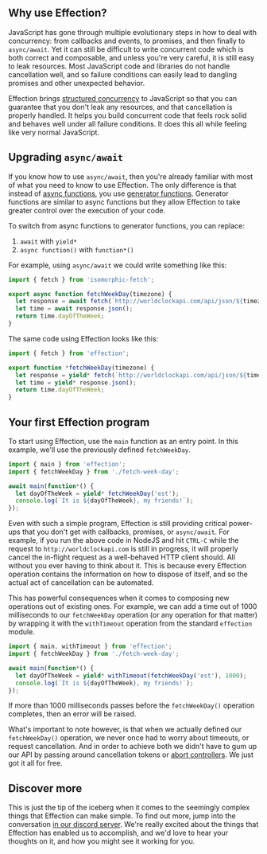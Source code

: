 ## Why use Effection?

JavaScript has gone through multiple evolutionary steps in how to deal
with concurrency: from callbacks and events, to promises, and then
finally to `async/await`. Yet it can still be difficult to write
concurrent code which is both correct and composable, and unless
you're very careful, it is still easy to leak resources. Most
JavaScript code and libraries do not handle cancellation well, and so
failure conditions can easily lead to dangling promises and other
unexpected behavior.

Effection brings [structured concurrency][structured concurrency] to
JavaScript so that you can guarantee that you don't leak any
resources, and that cancellation is properly handled. It helps you
build concurrent code that feels rock solid and behaves well under all
failure conditions. It does this all while feeling like very normal
JavaScript.

## Upgrading `async/await`

If you know how to use `async/await`, then you're already familiar with most of
what you need to know to use Effection. The only difference is that instead
of [async functions][], you use [generator functions][]. Generator functions are
similar to async functions but they allow Effection to take greater control over
the execution of your code.

To switch from async functions to generator functions, you can replace:

1. `await` with `yield*`
1. `async function()` with `function*()`


For example, using `async/await` we could write something like this:

``` javascript {1,3-4} showLineNumbers
import { fetch } from 'isomorphic-fetch';

export async function fetchWeekDay(timezone) {
  let response = await fetch(`http://worldclockapi.com/api/json/${timezone}/now`);
  let time = await response.json();
  return time.dayOfTheWeek;
}
```

The same code using Effection looks like this:

``` javascript
import { fetch } from 'effection';

export function *fetchWeekDay(timezone) {
  let response = yield* fetch(`http://worldclockapi.com/api/json/${timezone}/now`);
  let time = yield* response.json();
  return time.dayOfTheWeek;
}
```

## Your first Effection program

To start using Effection, use the `main` function as an entry
point. In this example, we'll use the previously defined
`fetchWeekDay`.

``` javascript
import { main } from 'effection';
import { fetchWeekDay } from './fetch-week-day';

await main(function*() {
  let dayOfTheWeek = yield* fetchWeekDay('est');
  console.log(`It is ${dayOfTheWeek}, my friends!`);
});
```

Even with such a simple program, Effection is still providing critical
power-ups that you don't get with callbacks,
promises, or `async/await`. For example, if you run the above code in
NodeJS and hit `CTRL-C` while the request to `http://worldclockapi.com` is
still in progress, it will properly cancel the in-flight request
as a well-behaved HTTP client should. All without you ever having to
think about it. This is because every Effection operation contains
the information on how to dispose of itself, and so the actual act of
cancellation can be automated.

This has powerful consequences when it comes to composing new
operations out of existing ones. For example, we can add a time out of
1000 milliseconds to our `fetchWeekDay` operation (or any operation
for that matter) by wrapping it with the `withTimeout` operation from
the standard `effection` module.

``` javascript
import { main, withTimeout } from 'effection';
import { fetchWeekDay } from './fetch-week-day';

await main(function*() {
  let dayOfTheWeek = yield* withTimeout(fetchWeekDay('est'), 1000);
  console.log(`It is ${dayOfTheWeek}, my friends!`);
});
```

If more than 1000 milliseconds passes before the `fetchWeekDay()`
operation completes, then an error will be raised.

What's important to note however, is that when we actually defined our
`fetchWeekDay()` operation, we never once had to worry about timeouts,
or request cancellation. And in order to achieve both we didn't have
to gum up our API by passing around cancellation tokens or [abort
controllers][abort controller]. We just got it all for free.

## Discover more

This is just the tip of the iceberg when it comes to the seemingly complex
things that Effection can make simple. To find out more, jump
into the conversation [in our discord server][discord]. We're really
excited about the things that Effection has enabled us to accomplish,
and we'd love to hear your thoughts on it, and how you might see
it working for you.

[structured concurrency]: https://vorpus.org/blog/notes-on-structured-concurrency-or-go-statement-considered-harmful/
[generator functions]: https://developer.mozilla.org/en-US/docs/Web/JavaScript/Reference/Statements/function*
[generators]: https://developer.mozilla.org/en-US/docs/Web/JavaScript/Reference/Global_Objects/Generator
[async functions]: https://developer.mozilla.org/en-US/docs/Web/JavaScript/Reference/Statements/async_function
[abort controller]: https://developer.mozilla.org/en-US/docs/Web/API/AbortController
[discord]: https://discord.gg/Ug5nWH8
